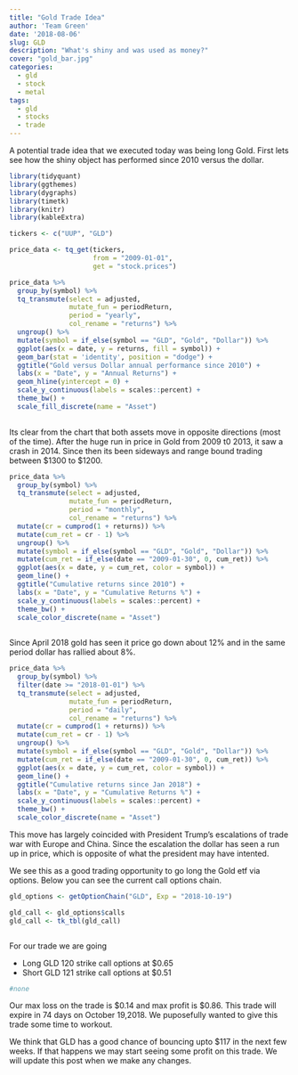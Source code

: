 ```yaml
---
title: "Gold Trade Idea"
author: 'Team Green'
date: '2018-08-06'
slug: GLD
description: "What's shiny and was used as money?"
cover: "gold_bar.jpg"
categories:
  - gld 
  - stock
  - metal
tags:
  - gld
  - stocks
  - trade
---
```


A potential trade idea that we executed today was being long Gold. First lets see how the shiny object has performed since 2010 versus the dollar.

```r

library(tidyquant)
library(ggthemes)
library(dygraphs)
library(timetk)
library(knitr)
library(kableExtra)

```

```r

tickers <- c("UUP", "GLD")

price_data <- tq_get(tickers,
                     from = "2009-01-01",
                     get = "stock.prices")

```


```r

price_data %>%
  group_by(symbol) %>%
  tq_transmute(select = adjusted,
               mutate_fun = periodReturn,
               period = "yearly",
               col_rename = "returns") %>%
  ungroup() %>%
  mutate(symbol = if_else(symbol == "GLD", "Gold", "Dollar")) %>%
  ggplot(aes(x = date, y = returns, fill = symbol)) +
  geom_bar(stat = 'identity', position = "dodge") +
  ggtitle("Gold versus Dollar annual performance since 2010") +
  labs(x = "Date", y = "Annual Returns") +
  geom_hline(yintercept = 0) +
  scale_y_continuous(labels = scales::percent) +
  theme_bw() +
  scale_fill_discrete(name = "Asset")
  

```

Its clear from the chart that both assets move in opposite directions (most of the time). After the huge run in price in Gold from 2009 t0 2013, it saw a crash in 2014. Since then its been sideways and range bound trading between \$1300 to $1200.

```r

price_data %>%
  group_by(symbol) %>%
  tq_transmute(select = adjusted,
               mutate_fun = periodReturn,
               period = "monthly",
               col_rename = "returns") %>%
  mutate(cr = cumprod(1 + returns)) %>%
  mutate(cum_ret = cr - 1) %>%
  ungroup() %>%
  mutate(symbol = if_else(symbol == "GLD", "Gold", "Dollar")) %>%
  mutate(cum_ret = if_else(date == "2009-01-30", 0, cum_ret)) %>%
  ggplot(aes(x = date, y = cum_ret, color = symbol)) +
  geom_line() +
  ggtitle("Cumulative returns since 2010") +
  labs(x = "Date", y = "Cumulative Returns %") +
  scale_y_continuous(labels = scales::percent) +
  theme_bw() +
  scale_color_discrete(name = "Asset")
  


```


Since April 2018 gold has seen it price go down about 12% and in the same period dollar has rallied about 8%. 

```r

price_data %>%
  group_by(symbol) %>%
  filter(date >= "2018-01-01") %>%
  tq_transmute(select = adjusted,
               mutate_fun = periodReturn,
               period = "daily",
               col_rename = "returns") %>%
  mutate(cr = cumprod(1 + returns)) %>%
  mutate(cum_ret = cr - 1) %>%
  ungroup() %>%
  mutate(symbol = if_else(symbol == "GLD", "Gold", "Dollar")) %>%
  mutate(cum_ret = if_else(date == "2009-01-30", 0, cum_ret)) %>%
  ggplot(aes(x = date, y = cum_ret, color = symbol)) +
  geom_line() +
  ggtitle("Cumulative returns since Jan 2018") +
  labs(x = "Date", y = "Cumulative Returns %") +
  scale_y_continuous(labels = scales::percent) +
  theme_bw() +
  scale_color_discrete(name = "Asset")

```

This move has largely coincided with President Trump's escalations of trade war with Europe and China. Since the escalation the dollar has seen a run up in price, which is opposite of what the president may have intented.

We see this as a good trading opportunity to go long the Gold etf via options. Below you can see the current call options chain.

```r

gld_options <- getOptionChain("GLD", Exp = "2018-10-19")

gld_call <- gld_options$calls
gld_call <- tk_tbl(gld_call)



```

For our trade we are going 

- Long GLD 120 strike call options at $0.65
- Short GLD 121 strike call options at $0.51


```r


#none


```

Our max loss on the trade is \$0.14 and max profit is $0.86. This trade will expire in 74 days on October 19,2018. We puposefully wanted to give this trade some time to workout. 

We think that GLD has a good chance of bouncing upto $117 in the next few weeks. If that happens we may start seeing some profit on this trade. We will update this post when we make any changes.







